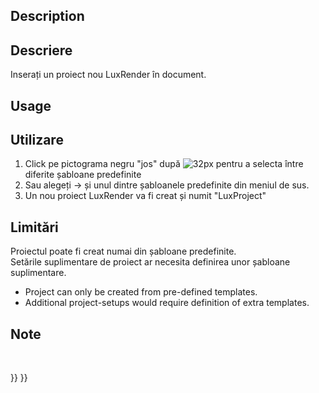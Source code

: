 <languages/>

{{Docnav
|[[Raytracing_New|New PovRay project]]
|[[Raytracing_InsertPart|Insert part]]
|[[Raytracing_Workbench|Raytracing]]
|IconL=Raytracing_New.svg
|IconR=Raytracing_InsertPart.svg
|IconC=Workbench_Raytracing.svg
}}

<div class="mw-translate-fuzzy">
{{GuiCommand|Name=Raytracing Lux|MenuLocation=Raytracing → New Luxrender project‏‎||Workbenches=[[Raytracing_Workbench|Raytracing]]|Shortcut=|SeeAlso=}}
</div>

==Description==

<div class="mw-translate-fuzzy">
==Descriere==
Inserați un proiect nou LuxRender în document.
</div>

==Usage==

<div class="mw-translate-fuzzy">
==Utilizare==
#Click pe pictograma negru "jos" după [[Image: Raytracing_Lux.png | 32px]] pentru a selecta între diferite șabloane predefinite
# Sau alegeți {{KEY| Raytracing}}  →  {{KEY| New Luxrender project}} și unul dintre șabloanele predefinite din meniul de sus.
# Un nou proiect LuxRender va fi creat și numit "LuxProject"
</div>

<div class="mw-translate-fuzzy">
==Limitări==
Proiectul poate fi creat numai din șabloane predefinite.
<br />
Setările suplimentare de proiect ar necesita definirea unor șabloane suplimentare.
</div>

* Project can only be created from pre-defined templates.
* Additional project-setups would require definition of extra templates.

<div class="mw-translate-fuzzy">
==Note==
<br />
</div>


{{Docnav
|[[Raytracing_New|New PovRay project]]
|[[Raytracing_InsertPart|Insert part]]
|[[Raytracing_Workbench|Raytracing]]
|IconL=Raytracing_New.svg
|IconR=Raytracing_InsertPart.svg
|IconC=Workbench_Raytracing.svg
}}

{{Raytracing_Tools_navi{{#translation:}}}}
{{Userdocnavi{{#translation:}}}}